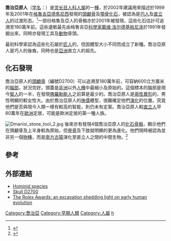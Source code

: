 {{noteTA
|1=zh-cn:格鲁吉亚;zh-hk:格魯吉亞;zh-mo:格魯吉亞;zh-sg:格鲁吉亚;zh-tw:喬治亞;
}}
{{not|格鲁吉亚人}}
{{Speciesbox
| image =Homo Georgicus IMG 2921.JPG
| image_width = 250px
| image_caption = 喬治亞原人復原圖
| fossil_range = [[更新世|更新世]]
| taxon = Homo georgicus
| authority = Vekua ''et al.'', 2002
| range_map = Dmanissi, Georgia ; Homo georgicus 1999 discovery map.png
| range_map_width = 250px
| range_map_caption = 喬治亞原人的發現地
}}
'''喬治亞原人'''（[[学名|学名]]：''{{lang|la|Homo georgicus}}''）是[[灵长目|灵长目]][[人科|人科]][[人属|人属]]的一[[種|種]]，於2002年建議用來描述於1999年及2001年在[[格魯吉亞|格魯吉亞]][[德馬尼西|德馬尼西]]發現的[[頭顱骨|頭顱骨]]及[[顎骨|顎骨]][[化石|化石]]，被認為是[[巧人|巧人]]及[[直立人|直立人]]的过渡形态。<ref>{{Cite journal|title=A New Skull of Early Homo from Dmanisi, Georgia|url=https://science.sciencemag.org/content/297/5578/85|last=Vekua|first=Abesalom|last2=Lordkipanidze|first2=David|date=2002-07-05|journal=Science|issue=5578|doi=10.1126/science.1072953|volume=297|pages=85–89|language=en|issn=0036-8075|pmid=12098694|last3=Rightmire|first3=G. Philip|last4=Agusti|first4=Jordi|last5=Ferring|first5=Reid|last6=Maisuradze|first6=Givi|last7=Mouskhelishvili|first7=Alexander|last8=Nioradze|first8=Medea|last9=Leon|first9=Marcia Ponce de|access-date=2020-03-31|archive-date=2021-01-13|archive-url=https://web.archive.org/web/20210113144529/https://science.sciencemag.org/content/297/5578/85|dead-url=no}}</ref>一部份格魯及亞人的骨骼亦於2001年被發現，這些化石估計可追溯至180萬年前。這些遺骸最先由格魯吉亞[[科學家|科學家]][[戴维·洛尔德基帕尼泽|戴维·洛尔德基帕尼泽]]於1991年發掘出來，同時亦發現工具及[[動物|動物]]骨頭。

最初科學家認為這些化石屬於[[匠人|匠人]]的，但因體型大小不同而成立了新種。喬治亞原人是巧人的後裔，同時也是[[亞洲|亞洲]]直立人的祖先。

== 化石發現 ==
喬治亞原人的[[頭顱骨|頭顱骨]]（編號D2700）可以追溯至180萬年前，可容納600立方厘米的[[腦部|腦部]]，狀況完好。頭蓋是[[非洲|非洲]]以外[[人種|人種]]中最細小及原始的。這個標本的腦部是現今[[智人|智人]]的一半，在發現[[佛羅勒斯人|佛羅勒斯人]]之前算是最少的。喬治亞原人是[[兩性異形|兩性異形]]的，男性明顯的較女性大。由於喬治亞原人的[[侏儒|侏儒]]體型，很難確定他們[[演化|演化]]的位置。究竟他們是否與現今人類一樣有較高的智能，則仍未有定案。喬治亞原人較[[直立人|直立人]]早80萬年在[[歐洲|歐洲]]定居，可能是歐洲定居的第一種人族。

[[File:Dmanisi_stone_tool_2.jpg|left]]
後來亦有發現4個喬治亞原人的[[化石|化石]][[骨骼|骨骼]]，顯示他們在頭顱骨及上半身較為原始，但[[脊骨|脊骨]]及下肢就明顯的更為進化。他們現時被認為並非另一個[[物種|物種]]，而是[[南方古猿|南方古猿]]演化至直立人之間的中間生物。<ref>{{Cite news|title=New Fossils Offer Glimpse of Human Ancestors|url=https://www.nytimes.com/2007/09/19/science/19cnd-fossil.html|newspaper=The New York Times|date=2007-09-19|accessdate=2020-03-31|issn=0362-4331|language=en-US|first=John Noble|last=Wilford|archive-date=2013-10-21|archive-url=https://web.archive.org/web/20131021114657/http://www.nytimes.com/2007/09/19/science/19cnd-fossil.html|dead-url=no}}</ref>

== 參考 ==
{{reflist}}

== 外部連結 ==
* [http://www.talkorigins.org/faqs/homs/species.html#georgicus Hominid species]{{Wayback|url=http://www.talkorigins.org/faqs/homs/species.html#georgicus |date=20080119055357 }}
* [http://www.talkorigins.org/faqs/homs/d2700.html Skull D2700]{{Wayback|url=http://www.talkorigins.org/faqs/homs/d2700.html |date=20181018163821 }}
* [https://web.archive.org/web/20080116004938/http://www.rolexawards.com/laureates/laureate-82-lordkipanidze.html The Rolex Awards: an excavation shedding light on early human evolution]

{{Human Evolution}}
{{Taxonbar|from=Q218815}}

[[Category:喬治亞|Category:喬治亞]]
[[Category:早期人類|Category:早期人類]]
[[Category:人屬|Category:人屬]]
[[Category:歐洲史前哺乳動物|h]]
